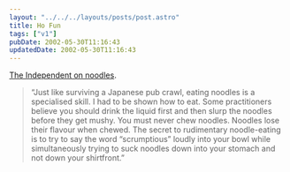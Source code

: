```yaml
---
layout: "../../../layouts/posts/post.astro"
title: Ho Fun
tags: ["v1"]
pubDate: 2002-05-30T11:16:43
updatedDate: 2002-05-30T11:16:43
---
```


[The Independent on noodles][1].

> &#8220;Just like surviving a Japanese pub crawl, eating noodles is a specialised skill. I had to be shown how to eat. Some practitioners believe you should drink the liquid first and then slurp the noodles before they get mushy. You must never chew noodles. Noodles lose their flavour when chewed. The secret to rudimentary noodle-eating is to try to say the word &#8220;scrumptious&#8221; loudly into your bowl while simultaneously trying to suck noodles down into your stomach and not down your shirtfront.&#8221;

[1]: http://travel.independent.co.uk/ausandpacificrim/japan/story.jsp?story=606 "The Independent: The painted lady, the sake nightcap and the sound of slurped noodles"
